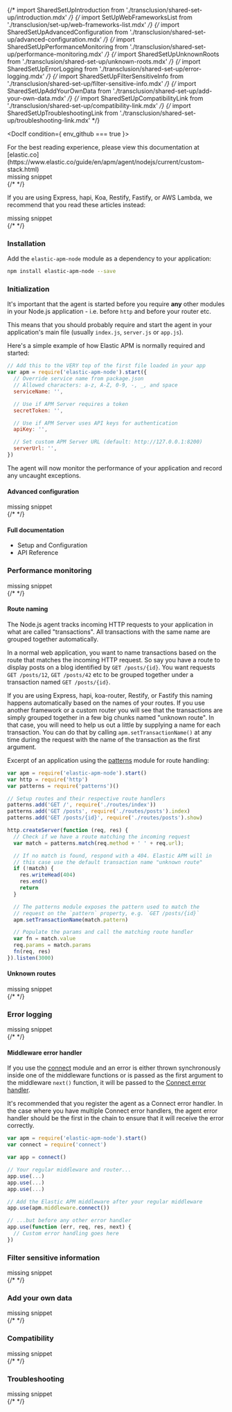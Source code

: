 

{/* import SharedSetUpIntroduction from './transclusion/shared-set-up/introduction.mdx' */}
{/* import SetUpWebFrameworksList from './transclusion/set-up/web-frameworks-list.mdx' */}
{/* import SharedSetUpAdvancedConfiguration from './transclusion/shared-set-up/advanced-configuration.mdx' */}
{/* import SharedSetUpPerformanceMonitoring from './transclusion/shared-set-up/performance-monitoring.mdx' */}
{/* import SharedSetUpUnknownRoots from './transclusion/shared-set-up/unknown-roots.mdx' */}
{/* import SharedSetUpErrorLogging from './transclusion/shared-set-up/error-logging.mdx' */}
{/* import SharedSetUpFilterSensitiveInfo from './transclusion/shared-set-up/filter-sensitive-info.mdx' */}
{/* import SharedSetUpAddYourOwnData from './transclusion/shared-set-up/add-your-own-data.mdx' */}
{/* import SharedSetUpCompatibilityLink from './transclusion/shared-set-up/compatibility-link.mdx' */}
{/* import SharedSetUpTroubleshootingLink from './transclusion/shared-set-up/troubleshooting-link.mdx' */}


<div id="custom-stack"></div>


<DocIf condition={ env_github === true }>

<DocCallOut title="Note">
For the best reading experience,
please view this documentation at [elastic.co](https://www.elastic.co/guide/en/apm/agent/nodejs/current/custom-stack.html)
</DocCallOut>

</DocIf>

<div style={{ backgroundColor: "#F1F4FA", width: "100%", height: "250px", textAlign: "center", paddingTop: "110px", marginBottom: "20px" }}><DocIcon type="documents" title="missing snippet"/> missing snippet</div>
{/* <SharedSetUpIntroduction framework={framework} /> */}


If you are using Express, hapi, Koa, Restify, Fastify, or AWS Lambda,
we recommend that you read these articles instead:

<div style={{ backgroundColor: "#F1F4FA", width: "100%", height: "250px", textAlign: "center", paddingTop: "110px", marginBottom: "20px" }}><DocIcon type="documents" title="missing snippet"/> missing snippet</div>
{/* <SetUpWebFrameworksList  /> */}


<div id="custom-stack-installation"></div>

### Installation

Add the `elastic-apm-node` module as a dependency to your application:

```bash
npm install elastic-apm-node --save
```

<div id="custom-stack-initialization"></div>

### Initialization

It's important that the agent is started before you require **any** other modules in your Node.js application - i.e. before `http` and before your router etc.

This means that you should probably require and start the agent in your application's main file (usually `index.js`, `server.js` or `app.js`).

Here's a simple example of how Elastic APM is normally required and started:

```js
// Add this to the VERY top of the first file loaded in your app
var apm = require('elastic-apm-node').start({
  // Override service name from package.json
  // Allowed characters: a-z, A-Z, 0-9, -, _, and space
  serviceName: '',

  // Use if APM Server requires a token
  secretToken: '',

  // Use if APM Server uses API keys for authentication
  apiKey: '',

  // Set custom APM Server URL (default: http://127.0.0.1:8200)
  serverUrl: '',
})
```

The agent will now monitor the performance of your application and record any uncaught exceptions.

<div id="custom-stack-advanced-configuration"></div>

#### Advanced configuration

<div style={{ backgroundColor: "#F1F4FA", width: "100%", height: "250px", textAlign: "center", paddingTop: "110px", marginBottom: "20px" }}><DocIcon type="documents" title="missing snippet"/> missing snippet</div>
{/* <SharedSetUpAdvancedConfiguration  /> */}


<div id="custom-stack-full-documentation"></div>

#### Full documentation

* <DocLink id="serverlessObservabilityApmAgentsNodejsConfigure">Setup and Configuration</DocLink>
* <DocLink id="serverlessObservabilityApmAgentsNodejsApi">API Reference</DocLink>

<div id="custom-stack-performance-monitoring"></div>

### Performance monitoring

<div style={{ backgroundColor: "#F1F4FA", width: "100%", height: "250px", textAlign: "center", paddingTop: "110px", marginBottom: "20px" }}><DocIcon type="documents" title="missing snippet"/> missing snippet</div>
{/* <SharedSetUpPerformanceMonitoring framework={framework} /> */}


<div id="custom-stack-route-naming"></div>

#### Route naming

The Node.js agent tracks incoming HTTP requests to your application in what are called "transactions".
All transactions with the same name are grouped together automatically.

In a normal web application, you want to name transactions based on the route that matches the incoming HTTP request.
So say you have a route to display posts on a blog identified by `GET /posts/{id}`.
You want requests `GET /posts/12`, `GET /posts/42` etc to be grouped together under a transaction named `GET /posts/{id}`.

If you are using Express, hapi, koa-router, Restify, or Fastify this naming happens automatically based on the names of your routes.
If you use another framework or a custom router you will see that the transactions are simply grouped together in a few big chunks named "unknown route".
In that case,
you will need to help us out a little by supplying a name for each transaction.
You can do that by calling <DocLink id="serverlessObservabilityApmAgentsNodejsApi" section="apmsettransactionnamename">`apm.setTransactionName()`</DocLink> at any time during the request with the name of the transaction as the first argument.

Excerpt of an application using the [patterns](https://github.com/watson/patterns) module for route handling:

```js
var apm = require('elastic-apm-node').start()
var http = require('http')
var patterns = require('patterns')()

// Setup routes and their respective route handlers
patterns.add('GET /', require('./routes/index'))
patterns.add('GET /posts', require('./routes/posts').index)
patterns.add('GET /posts/{id}', require('./routes/posts').show)

http.createServer(function (req, res) {
  // Check if we have a route matching the incoming request
  var match = patterns.match(req.method + ' ' + req.url);

  // If no match is found, respond with a 404. Elastic APM will in
  // this case use the default transaction name "unknown route"
  if (!match) {
    res.writeHead(404)
    res.end()
    return
  }

  // The patterns module exposes the pattern used to match the
  // request on the `pattern` property, e.g. `GET /posts/{id}`
  apm.setTransactionName(match.pattern)

  // Populate the params and call the matching route handler
  var fn = match.value
  req.params = match.params
  fn(req, res)
}).listen(3000)
```

<div id="custom-stack-unknown-routes"></div>

#### Unknown routes

<div style={{ backgroundColor: "#F1F4FA", width: "100%", height: "250px", textAlign: "center", paddingTop: "110px", marginBottom: "20px" }}><DocIcon type="documents" title="missing snippet"/> missing snippet</div>
{/* <SharedSetUpUnknownRoots framework={framework} /> */}


<div id="custom-stack-error-logging"></div>

### Error logging

<div style={{ backgroundColor: "#F1F4FA", width: "100%", height: "250px", textAlign: "center", paddingTop: "110px", marginBottom: "20px" }}><DocIcon type="documents" title="missing snippet"/> missing snippet</div>
{/* <SharedSetUpErrorLogging  /> */}


<div id="custom-stack-middleware-error-handler"></div>

#### Middleware error handler

If you use the [connect](https://www.npmjs.com/package/connect) module and an error is either thrown synchronously inside one of the middleware functions or is passed as the first argument to the middleware `next()` function,
it will be passed to the [Connect error handler](https://www.npmjs.com/package/connect#error-middleware).

It's recommended that you register the agent as a Connect error handler.
In the case where you have multiple Connect error handlers,
the agent error handler should be the first in the chain to ensure that it will receive the error correctly.

```js
var apm = require('elastic-apm-node').start()
var connect = require('connect')

var app = connect()

// Your regular middleware and router...
app.use(...)
app.use(...)
app.use(...)

// Add the Elastic APM middleware after your regular middleware
app.use(apm.middleware.connect())

// ...but before any other error handler
app.use(function (err, req, res, next) {
  // Custom error handling goes here
})
```

<div id="custom-stack-filter-sensitive-information"></div>

### Filter sensitive information

<div style={{ backgroundColor: "#F1F4FA", width: "100%", height: "250px", textAlign: "center", paddingTop: "110px", marginBottom: "20px" }}><DocIcon type="documents" title="missing snippet"/> missing snippet</div>
{/* <SharedSetUpFilterSensitiveInfo  /> */}


<div id="custom-stack-add-your-own-data"></div>

### Add your own data

<div style={{ backgroundColor: "#F1F4FA", width: "100%", height: "250px", textAlign: "center", paddingTop: "110px", marginBottom: "20px" }}><DocIcon type="documents" title="missing snippet"/> missing snippet</div>
{/* <SharedSetUpAddYourOwnData  /> */}


<div id="custom-stack-compatibility"></div>

### Compatibility

<div style={{ backgroundColor: "#F1F4FA", width: "100%", height: "250px", textAlign: "center", paddingTop: "110px", marginBottom: "20px" }}><DocIcon type="documents" title="missing snippet"/> missing snippet</div>
{/* <SharedSetUpCompatibilityLink  /> */}


<div id="custom-stack-troubleshooting"></div>

### Troubleshooting

<div style={{ backgroundColor: "#F1F4FA", width: "100%", height: "250px", textAlign: "center", paddingTop: "110px", marginBottom: "20px" }}><DocIcon type="documents" title="missing snippet"/> missing snippet</div>
{/* <SharedSetUpTroubleshootingLink  /> */}

